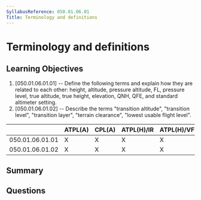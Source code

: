 ```yaml
---
SyllabusReference: 050.01.06.01
Title: Terminology and definitions
---
```


# Terminology and definitions

## Learning Objectives

1. [050.01.06.01.01] -- Define the following terms and explain how they are
   related to each other: height, altitude, pressure altitude, FL, pressure
   level, true altitude, true height, elevation, QNH, QFE, and standard
   altimeter setting.
2. [050.01.06.01.02] -- Describe the terms "transition altitude", "transition
   level", "transition layer", "terrain clearance", "lowest usable flight
   level".

|                 | ATPL(A) | CPL(A) | ATPL(H)/IR | ATPL(H)/VFR | CPL(H) | IR  | CBIR(A) |
| --------------- | ------- | ------ | ---------- | ----------- | ------ | --- | ------- |
| 050.01.06.01.01 | X       | X      | X          | X           | X      | X   | X       |
| 050.01.06.01.02 | X       | X      | X          | X           | X      | X   | X       |

## Summary

## Questions
